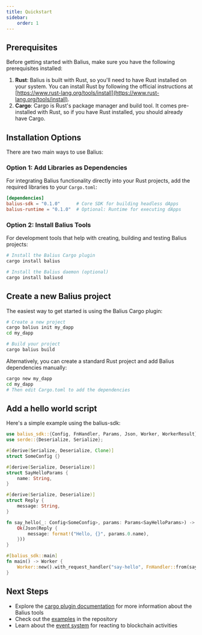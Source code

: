 ```yaml
---
title: Quickstart
sidebar:
    order: 1
---
```


## Prerequisites

Before getting started with Balius, make sure you have the following prerequisites installed:

1. **Rust**: Balius is built with Rust, so you'll need to have Rust installed on your system. You can install Rust by following the official instructions at [https://www.rust-lang.org/tools/install](https://www.rust-lang.org/tools/install).
2. **Cargo**: Cargo is Rust's package manager and build tool. It comes pre-installed with Rust, so if you have Rust installed, you should already have Cargo.

## Installation Options

There are two main ways to use Balius:

### Option 1: Add Libraries as Dependencies

For integrating Balius functionality directly into your Rust projects, add the required libraries to your `Cargo.toml`:

```toml
[dependencies]
balius-sdk = "0.1.0"      # Core SDK for building headless dApps
balius-runtime = "0.1.0"  # Optional: Runtime for executing dApps
```

### Option 2: Install Balius Tools

For development tools that help with creating, building and testing Balius projects:

```bash
# Install the Balius Cargo plugin
cargo install balius

# Install the Balius daemon (optional)
cargo install baliusd
```

## Create a new Balius project

The easiest way to get started is using the Balius Cargo plugin:

```bash
# Create a new project
cargo balius init my_dapp
cd my_dapp

# Build your project
cargo balius build
```

Alternatively, you can create a standard Rust project and add Balius dependencies manually:

```bash
cargo new my_dapp
cd my_dapp
# Then edit Cargo.toml to add the dependencies
```

## Add a hello world script

Here's a simple example using the balius-sdk:

```rust
use balius_sdk::{Config, FnHandler, Params, Json, Worker, WorkerResult};
use serde::{Deserialize, Serialize};

#[derive(Serialize, Deserialize, Clone)]
struct SomeConfig {}

#[derive(Serialize, Deserialize)]
struct SayHelloParams {
    name: String,
}

#[derive(Serialize, Deserialize)]
struct Reply {
    message: String,
}

fn say_hello(_: Config<SomeConfig>, params: Params<SayHelloParams>) -> WorkerResult<Json<Reply>> {
    Ok(Json(Reply {
        message: format!("Hello, {}", params.0.name),
    }))
}

#[balius_sdk::main]
fn main() -> Worker {
    Worker::new().with_request_handler("say-hello", FnHandler::from(say_hello))
} 
```

## Next Steps

- Explore the [cargo plugin documentation](./tools/cargo-plugin/quickstart) for more information about the Balius tools
- Check out the [examples](https://github.com/txpipe/balius/tree/main/examples) in the repository
- Learn about the [event system](./references/events) for reacting to blockchain activities